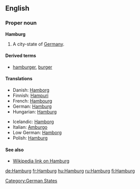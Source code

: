 ==English==

===Proper noun===
'''Hamburg'''
# A city-state of [[Germany]].

====Derived terms====
* [[hamburger]], [[burger]]

====Translations====
{{top}}
*Danish: [[Hamborg]] {{c}}
*Finnish: [[Hampuri]]
*French: [[Hambourg]]
*German: [[#German|Hamburg]] {{f}}
*Hungarian: [[#Hungarian|Hamburg]]
{{mid}}
*Icelandic: [[Hamborg]] {{f}}
*Italian: [[Amburgo]] {{f}}
*Low German: [[Hamborg]]
*Polish: [[#Polish|Hamburg]] {{m}}
{{bottom}}

====See also====
*[[w:Hamburg|Wikipedia link on Hamburg]]

[[Category:German States]]

[[de:Hamburg]]
[[fr:Hamburg]]
[[hu:Hamburg]]
[[ru:Hamburg]]
[[fi:Hamburg]]